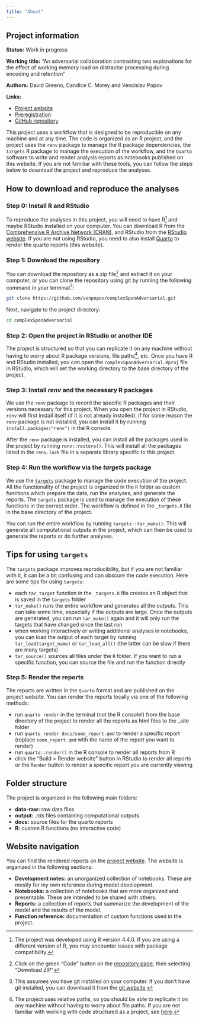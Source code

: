 ```yaml
---
title: "About"
---
```


## Project information

**Status:** Work in progress

**Working title:** "An adversarial collaboration contrasting two explanations for the effect of working memory load on distractor processing during encoding and retention"

**Authors:** David Greeno, Candice C. Morey and Vencislav Popov

**Links:**

- [Project website](venpopov.github.io/complexSpanAdversarial/)
- [Preregistration](https://osf.io/d2zby)
- [GitHub repository](https://github.com/venpopov/complexSpanAdversarial)

::: {.callout-important}
This project uses a workflow that is designed to be reproducible on any machine and at any time. The code is organized as an R project, and the project uses the `renv` package to manage the R package dependencies, the `targets` R package to manage the execution of the workflow, and the `Quarto` software to write and render analysis reports as notebooks published on this website. If you are not familiar with these tools, you can follow the steps below to download the project and reproduce the analyses.
:::

## How to download and reproduce the analyses

### Step 0: Install R and RStudio

To reproduce the analyses in this project, you will need to have R[^1] and maybe RStudio installed on your computer. You can download R from the [Comprehensive R Archive Network (CRAN)](https://cran.r-project.org/), and RStudio from the [RStudio website](https://www.rstudio.com/products/rstudio/download/). If you are not using RStudio, you need to also install [Quarto](https://quarto.org/docs/get-started/) to render the quarto reports (this website).

[^1]: The project was developed using R version 4.4.0. If you are using a different version of R, you may encounter issues with package compatibility.

### Step 1: Download the repository 

You can download the repository as a zip file[^2] and extract it on your computer, or you can clone the repository using git by running the following command in your terminal[^3]:

[^2]: Click on the green "Code" button on the [repository page](https://github.com/venpopov/complexSpanAdversarial), then selecting "Download ZIP"
[^3]: This assumes you have git installed on your computer. If you don't have git installed, you can download it from the [git website](https://git-scm.com/).

```bash
git clone https://github.com/venpopov/complexSpanAdversarial.git
```

Next, navigate to the project directory:

```bash
cd complexSpanAdversarial
```

### Step 2: Open the project in RStudio or another IDE

The project is structured so that you can replicate it on any machine without having to worry about R package versions, file paths[^4], etc. Once you have R and RStudio installed, you can open the `complexSpanAdversarial.Rproj` file in RStudio, which will set the working directory to the base directory of the project.

[^4]: The project uses relative paths, so you should be able to replicate it on any machine without having to worry about file paths. If you are not familiar with working with code structured as a project, see [here](https://rstats.wtf/projects).

### Step 3: Install *renv* and the necessary R packages

We use the `renv` package to record the specific R packages and their versions necessary for this project. When you open the project in RStudio, `renv` will first install itself (if it is not already installed). If for some reason the `renv` package is not installed, you can install it by running `install.packages("renv")` in the R console.

After the `renv` package is installed, you can install all the packages used in the project by running `renv::restore()`. This will install all the packages listed in the `renv.lock` file in a separate library specific to this project.

### Step 4: Run the workflow via the *targets* package

We use the [`targets`](https://docs.ropensci.org/targets/) package to manage the code execution of the project. All the functionality of the project is organized in the `R` folder as custom functions which prepare the data, run the analyses, and generate the reports. The `targets` package is used to manage the execution of these functions in the correct order. The workflow is defined in the `_targets.R` file in the base directory of the project.

You can run the entire workflow by running `targets::tar_make()`. This will generate all computational outputs in the project, which can then be used to generate the reports or do further analyses.

::: {.callout-tip}
## Tips for using `targets`
The `targets` package improves reproducibility, but if you are not familiar with it, it can be a bit confusing and can obscure the code execution. Here are some tips for using `targets`:

- each `tar_target` function in the `_targets.R` file creates an R object that is saved in the `targets` folder
- `tar_make()` runs the entire workflow and generates all the outputs. This can take some time, especially if the outputs are large. Once the outputs are generated, you can run `tar_make()` again and it will only run the targets that have changed since the last run
- when working interactively or writing additional analyses in notebooks, you can load the output of each target by running `tar_load(target_name)` or `tar_load_all()` (the latter can be slow if there are many targets)
- `tar_source()` sources all files under the `R` folder. If you want to run a specific function, you can source the file and run the function directly
:::

### Step 5: Render the reports

The reports are written in the `Quarto` format and are published on the project website. You can render the reports locally via one of the following methods:

- run `quarto render` in the terminal (not the R console!) from the base directory of the project to render all the reports as html files to the _site folder
- run `quarto render docs/some_report.qmd` to render a specific report (replace `some_report.qmd` with the name of the report you want to render)
- run `quarto::render()` in the R console to render all reports from R
- click the "Build > Render website" button in RStudio to render all reports or the `Render` button to render a specific report you are currently viewing


## Folder structure

The project is organized in the following main folders:

- **data-raw:** raw data files
- **output:** *.rds* files containing computational outputs
- **docs:** source files for the quarto reports
- **R:** custom R functions (no interactive code)

## Website navigation

You can find the rendered reports on the [project website](venpopov.github.io/complexSpanAdversarial/). The website is organized in the following sections:

- **Development notes:** an unorganized collection of notebooks. These are mostly for my own reference during model development.
- **Notebooks:** a collection of notebooks that are more organized and presentable. These are intended to be shared with others.
- **Reports:** a collection of reports that summarize the development of the model and the results of the model.
- **Function reference:** documentation of custom functions used in the project.
